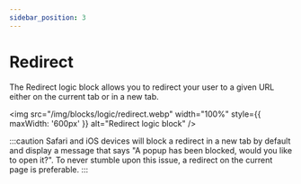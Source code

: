 ```yaml
---
sidebar_position: 3
---
```


# Redirect

The Redirect logic block allows you to redirect your user to a given URL either on the current tab or in a new tab.

<img
  src="/img/blocks/logic/redirect.webp"
  width="100%"
  style={{ maxWidth: '600px' }}
  alt="Redirect logic block"
/>

:::caution
Safari and iOS devices will block a redirect in a new tab by default and display a message that says "A popup has been blocked, would you like to open it?". To never stumble upon this issue, a redirect on the current page is preferable.
:::
